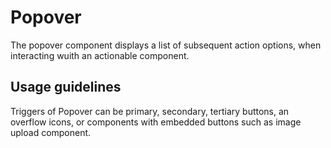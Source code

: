 
# Popover

The popover component displays a list of subsequent action options, when interacting wuith an actionable component.

<Story id="base" />
<Story id="example" />

## Usage guidelines

Triggers of Popover can be primary, secondary, tertiary buttons, an overflow icons, or components with embedded buttons such as image upload component.
